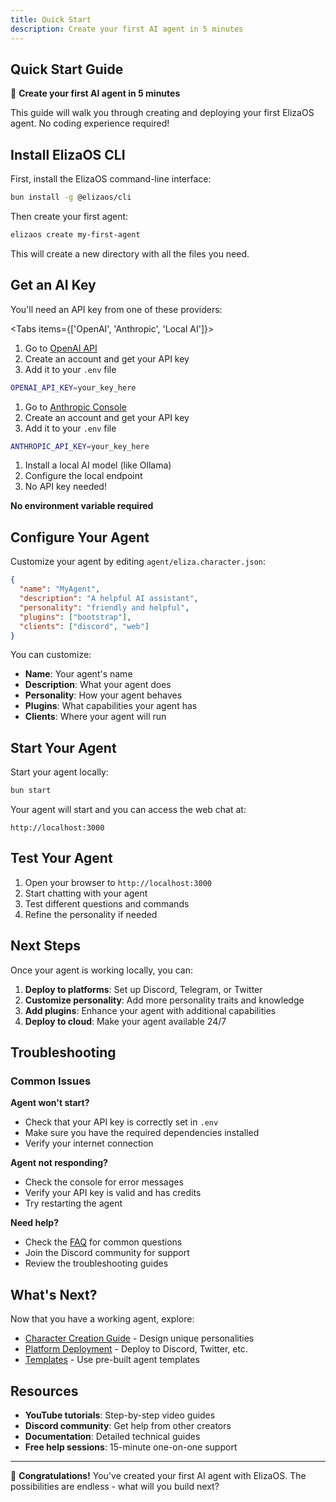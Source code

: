 ```yaml
---
title: Quick Start
description: Create your first AI agent in 5 minutes
---
```


## Quick Start Guide

🚀 **Create your first AI agent in 5 minutes**

This guide will walk you through creating and deploying your first ElizaOS agent. No coding
experience required!

<Steps>
<Step>

## Install ElizaOS CLI

First, install the ElizaOS command-line interface:

```bash
bun install -g @elizaos/cli
```

Then create your first agent:

```bash
elizaos create my-first-agent
```

This will create a new directory with all the files you need.

</Step>

<Step>

## Get an AI Key

You'll need an API key from one of these providers:

<Tabs items={['OpenAI', 'Anthropic', 'Local AI']}>
  <Tab value="OpenAI">
    
1. Go to [OpenAI API](https://platform.openai.com/api-keys)
2. Create an account and get your API key
3. Add it to your `.env` file

```bash
OPENAI_API_KEY=your_key_here
```

  </Tab>
  <Tab value="Anthropic">
    
1. Go to [Anthropic Console](https://console.anthropic.com/)
2. Create an account and get your API key
3. Add it to your `.env` file

```bash
ANTHROPIC_API_KEY=your_key_here
```

  </Tab>
  <Tab value="Local AI">
    
1. Install a local AI model (like Ollama)
2. Configure the local endpoint
3. No API key needed!

**No environment variable required**

  </Tab>
</Tabs>

</Step>

<Step>

## Configure Your Agent

Customize your agent by editing `agent/eliza.character.json`:

```json
{
  "name": "MyAgent",
  "description": "A helpful AI assistant",
  "personality": "friendly and helpful",
  "plugins": ["bootstrap"],
  "clients": ["discord", "web"]
}
```

You can customize:

- **Name**: Your agent's name
- **Description**: What your agent does
- **Personality**: How your agent behaves
- **Plugins**: What capabilities your agent has
- **Clients**: Where your agent will run

</Step>

<Step>

## Start Your Agent

Start your agent locally:

```bash
bun start
```

Your agent will start and you can access the web chat at:

```
http://localhost:3000
```

</Step>

<Step>

## Test Your Agent

1. Open your browser to `http://localhost:3000`
2. Start chatting with your agent
3. Test different questions and commands
4. Refine the personality if needed

</Step>
</Steps>

## Next Steps

Once your agent is working locally, you can:

1. **Deploy to platforms**: Set up Discord, Telegram, or Twitter
2. **Customize personality**: Add more personality traits and knowledge
3. **Add plugins**: Enhance your agent with additional capabilities
4. **Deploy to cloud**: Make your agent available 24/7

## Troubleshooting

### Common Issues

**Agent won't start?**

- Check that your API key is correctly set in `.env`
- Make sure you have the required dependencies installed
- Verify your internet connection

**Agent not responding?**

- Check the console for error messages
- Verify your API key is valid and has credits
- Try restarting the agent

**Need help?**

- Check the [FAQ](../faq) for common questions
- Join the Discord community for support
- Review the troubleshooting guides

## What's Next?

Now that you have a working agent, explore:

- [Character Creation Guide](../guides/character-creation) - Design unique personalities
- [Platform Deployment](../guides/deployment-railway) - Deploy to Discord, Twitter, etc.
- [Templates](../templates/) - Use pre-built agent templates

## Resources

- **YouTube tutorials**: Step-by-step video guides
- **Discord community**: Get help from other creators
- **Documentation**: Detailed technical guides
- **Free help sessions**: 15-minute one-on-one support

---

🎉 **Congratulations!** You've created your first AI agent with ElizaOS. The possibilities are
endless - what will you build next?
